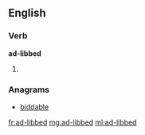 ==English==

===Verb===
'''ad-libbed'''

# {{en-past of|ad-lib}}

===Anagrams===
* [[biddable#English|biddable]]

[[fr:ad-libbed]]
[[mg:ad-libbed]]
[[ml:ad-libbed]]